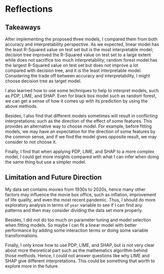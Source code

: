 # Reflections

## Takeaways

After implementing the proposed three models, I compared them from both accuracy and interpretability perspective. As we expected, linear model has the least R-Squared value on test set but is the most interpretable model; decision tree improved the R-Squared value on test set to a large extent while does not sacrifice too much interpretability; random forest model has the largest R-Squared value on test set but does not improve a lot compared with decision tree, and it is the least interpretable model. Considering the trade off between accuracy and interpretability, I might choose decision tree as target model.

I also learned how to use some techniques to help to interpret models, such as PDP, LIME, and SHAP. Even for black box model such as random forest, we can get a sense of how it comes up with its prediction by using the above methods. 

Besides, I also find that different models sometimes will result in conflicting interpretations: such as the direction of the effect of some features. This provides an alternative way to choose model. For example, before fitting models, we may have an expectation for the direction of some features by the common sense, and if we find the model gives opposite result, we may consider to not choose it. 

Finally, I find that when applying PDP, LIME, and SHAP to a more complex model, I could get more insights compared with what I can infer when doing the same thing but use a simpler model.

## Limitation and Future Direction

My data set contains movies from 1930s to 2020s, hence many other factors may influence the movie box office, such as inflation, improvement of life quality, and even the most recent pandemic. Thus, I should do more exploratory analysis in terms of `year` variable to see if I can find any patterns and then may consider dividing the data set more properly.  

Besides, I did not do too much on parameter tuning and model selection when fitting models. So maybe I can fit a linear model with better performance by adding some interaction terms or doing some variable transformations.  

Finally, I only know how to use PDP, LIME, and SHAP, but is not very clear about more theoretical part such as the mathematics algorithm behind those methods. Hence, I could not answer questions like why LIME and SHAP give different interpretations. This could be something that worth to explore more in the future. 